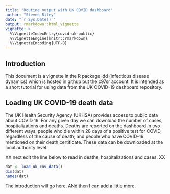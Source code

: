 ---
title: "Routine output with UK COVID dashboard"
author: "Steven Riley"
date: "`r Sys.Date()`"
output: rmarkdown::html_vignette
vignette: >
  %\VignetteIndexEntry{covid-uk-public}
  %\VignetteEngine{knitr::rmarkdown}
  %\VignetteEncoding{UTF-8}
---

## Introduction

This document is a vignette in the R package idd (infectious disease dynamics) which is hosted in github but the c97sr account. It is intended as a short tutorial for using data from the UK COVID-19 dashboard repository. 

## Loading UK COVID-19 death data

The UK Health Security Agency (UKHSA) provides access to public data about COVID 19. For any given day we can download the number of cases, hospitalizations and deaths. Deaths are reported on the dashboard in two different ways: people who die within 28 days of a positive test for COVID, regardless of the cause of death; and people who have COVID-19 mentioned on their death certificate. These data can be downloaded at the local authority level. 

XX next edit the line below to read in deaths, hospitalizations and cases. XX

```{r, echo = FALSE}
dat <- load_uk_cov_data()
dim(dat)
names(dat)
```

The introduction will go here. ANd then I can add a little more.
